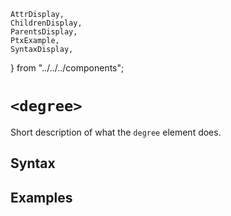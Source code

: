     AttrDisplay,
    ChildrenDisplay,
    ParentsDisplay,
    PtxExample,
    SyntaxDisplay,
} from "../../../components";

# `<degree>`

Short description of what the `degree` element does.

## Syntax

<SyntaxDisplay name="degree" />

## Examples

    